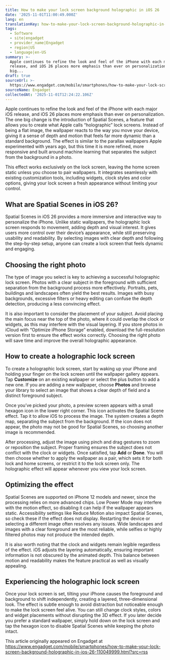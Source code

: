 ```yaml
---
title: How to make your lock screen background holographic in iOS 26
date: '2025-11-01T11:00:49.000Z'
lang: en
translationKey: how-to-make-your-lock-screen-background-holographic-in-ios-2
tags:
  - Software
  - site|engadget
  - provider_name|Engadget
  - region|US
  - language|en-US
summary: >-
  Apple continues to refine the look and feel of the iPhone with each major iOS
  release, and iOS 26 places more emphasis than ever on personalization. The one
  big...
draft: true
sourceUrl: >-
  https://www.engadget.com/mobile/smartphones/how-to-make-your-lock-screen-background-holographic-in-ios-26-110049999.html?src=rss
sourceName: Engadget
collectedAt: '2025-11-01T12:24:22.106Z'
---
```

Apple continues to refine the look and feel of the iPhone with each major iOS release, and iOS 26 places more emphasis than ever on personalization. The one big change is the introduction of Spatial Scenes, a feature that allows you to create what Apple calls “holographic” lock screens. Instead of being a flat image, the wallpaper reacts to the way you move your device, giving it a sense of depth and motion that feels far more dynamic than a standard background. The effect is similar to the parallax wallpapers Apple experimented with years ago, but this time it is more refined, more responsive and built around machine learning that separates the subject from the background in a photo.

This effect works exclusively on the lock screen, leaving the home screen static unless you choose to pair wallpapers. It integrates seamlessly with existing customization tools, including widgets, clock styles and color options, giving your lock screen a fresh appearance without limiting your control.

## **What are Spatial Scenes in iOS 26?**

Spatial Scenes in iOS 26 provides a more immersive and interactive way to personalize the iPhone. Unlike static wallpapers, the holographic lock screen responds to movement, adding depth and visual interest. It gives users more control over their device’s appearance, while still preserving usability and readability. By selecting images with clear depth and following the step-by-step setup, anyone can create a lock screen that feels dynamic and engaging.

## **Choosing the right photo**

The type of image you select is key to achieving a successful holographic lock screen. Photos with a clear subject in the foreground with sufficient separation from the background process more effectively. Portraits, pets, buildings and landscapes often yield the best results. Images with busy backgrounds, excessive filters or heavy editing can confuse the depth detection, producing a less convincing effect.

It is also important to consider the placement of your subject. Avoid placing the main focus near the top of the photo, where it could overlap the clock or widgets, as this may interfere with the visual layering. If you store photos in iCloud with “Optimize iPhone Storage” enabled, download the full-resolution version first to ensure the effect works correctly. Choosing the right photo will save time and improve the overall holographic appearance.

## **How to create a holographic lock screen**

To create a holographic lock screen, start by waking up your iPhone and holding your finger on the lock screen until the wallpaper gallery appears. Tap **Customize** on an existing wallpaper or select the plus button to add a new one. If you are adding a new wallpaper, choose **Photos** and browse your library to select an image that shows a clear depth of field and a distinct foreground subject.

Once you’ve picked your photo, a preview screen appears with a small hexagon icon in the lower right corner. This icon activates the Spatial Scene effect. Tap it to allow iOS to process the image. The system creates a depth map, separating the subject from the background. If the icon does not appear, the photo may not be good for Spatial Scenes, so choosing another image is recommended.

After processing, adjust the image using pinch and drag gestures to zoom or reposition the subject. Proper framing ensures the subject does not conflict with the clock or widgets. Once satisfied, tap **Add** or **Done**. You will then choose whether to apply the wallpaper as a pair, which sets it for both lock and home screens, or restrict it to the lock screen only. The holographic effect will appear whenever you view your lock screen.

## **Optimizing the effect**

Spatial Scenes are supported on iPhone 12 models and newer, since the processing relies on more advanced chips. Low Power Mode may interfere with the motion effect, so disabling it can help if the wallpaper appears static. Accessibility settings like Reduce Motion also impact Spatial Scenes, so check these if the effect does not display. Restarting the device or selecting a different image often resolves any issues. Wide landscapes and images with a clear foreground are the most reliable, while selfies or highly filtered photos may not produce the intended depth.

It is also worth noting that the clock and widgets remain legible regardless of the effect. iOS adjusts the layering automatically, ensuring important information is not obscured by the animated depth. This balance between motion and readability makes the feature practical as well as visually appealing.

## **Experiencing the holographic lock screen**

Once your lock screen is set, tilting your iPhone causes the foreground and background to shift independently, creating a layered, three-dimensional look. The effect is subtle enough to avoid distraction but noticeable enough to make the lock screen feel alive. You can still change clock styles, colors and widget placements without disrupting the 3D effect. If you later decide you prefer a standard wallpaper, simply hold down on the lock screen and tap the hexagon icon to disable Spatial Scenes while keeping the photo intact.

This article originally appeared on Engadget at https://www.engadget.com/mobile/smartphones/how-to-make-your-lock-screen-background-holographic-in-ios-26-110049999.html?src=rss

